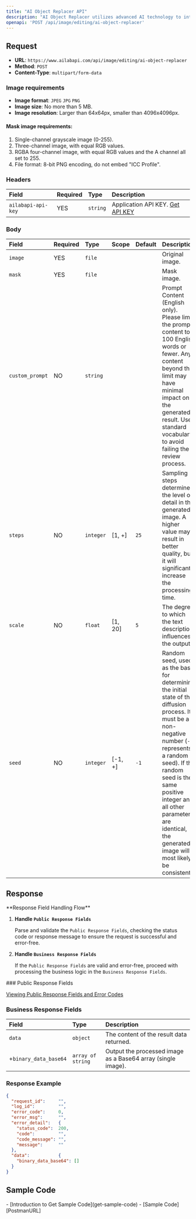 ```yaml
---
title: "AI Object Replacer API"
description: "AI Object Replacer utilizes advanced AI technology to intelligently remove unwanted objects such as text and people based on a mask image, and seamlessly fill the gaps with appropriate content based on user prompts."
openapi: 'POST /api/image/editing/ai-object-replacer'
---
```


## Request

- **URL**: `https://www.ailabapi.com/api/image/editing/ai-object-replacer`
- **Method**: `POST`
- **Content-Type**: `multipart/form-data`

### Image requirements

- **Image format**: `JPEG` `JPG` `PNG`
- **Image size**: No more than 5 MB.
- **Image resolution**: Larger than 64x64px, smaller than 4096x4096px.

#### Mask image requirements:

1. Single-channel grayscale image (0-255).
2. Three-channel image, with equal RGB values.
3. RGBA four-channel image, with equal RGB values and the A channel all set to 255.
4. File format: 8-bit PNG encoding, do not embed "ICC Profile".

### Headers

| Field              | Required | Type     | Description                                        |
|:-------------------|:---------|:---------|:---------------------------------------------------|
| `ailabapi-api-key` | YES      | `string` | Application API KEY. [Get API KEY](/doc/get-api-key) |

### Body

| Field           | Required | Type      | Scope   | Default | Description                                                                                                                                                                                                                                                                                              |
|:----------------|:---------|:----------|:--------|:--------|:---------------------------------------------------------------------------------------------------------------------------------------------------------------------------------------------------------------------------------------------------------------------------------------------------------|
| `image`         | YES      | `file`    |         |         | Original image.                                                                                                                                                                                                                                                                                          |
| `mask`          | YES      | `file`    |         |         | Mask image.                                                                                                                                                                                                                                                                                              |
| `custom_prompt` | NO       | `string`  |         |         | Prompt Content (English only). Please limit the prompt content to 100 English words or fewer. Any content beyond this limit may have minimal impact on the generated result. Use standard vocabulary to avoid failing the review process.                                                                |
| `steps`         | NO       | `integer` | [1, +]  | `25`    | Sampling steps determine the level of detail in the generated image. A higher value may result in better quality, but it will significantly increase the processing time.                                                                                                                                |
| `scale`         | NO       | `float`   | [1, 20] | `5`     | The degree to which the text description influences the output.                                                                                                                                                                                                                                          |
| `seed`          | NO       | `integer` | [-1, +] | `-1`    | Random seed, used as the basis for determining the initial state of the diffusion process. It must be a non-negative number (`-1` represents a random seed). If the random seed is the same positive integer and all other parameters are identical, the generated image will most likely be consistent. |

## Response
<Warning>
**Response Field Handling Flow**

1. **Handle `Public Response Fields`**

   Parse and validate the `Public Response Fields`, checking the status code or response message to ensure the request is successful and error-free.

2. **Handle `Business Response Fields`**

   If the `Public Response Fields` are valid and error-free, proceed with processing the business logic in the `Business Response Fields`.
</Warning>
### Public Response Fields

<a href="/docs/response-description" target="_blank">Viewing Public Response Fields and Error Codes</a>

### Business Response Fields

| Field                 | Type              | Description                                                  |
|:----------------------|:------------------|:-------------------------------------------------------------|
| `data`                | `object`          | The content of the result data returned.                     |
| +`binary_data_base64` | `array of string` | Output the processed image as a Base64 array (single image). |

### Response Example

```json
{
  "request_id":     "",
  "log_id":         "",
  "error_code":     0,
  "error_msg":      "",
  "error_detail":   {
    "status_code":  200,
    "code":         "",
    "code_message": "",
    "message":      ""
  },
  "data":           {
    "binary_data_base64": []
  }
}
```

## Sample Code
<Tip>
- [Introduction to Get Sample Code](get-sample-code)
- [Sample Code][PostmanURL]

[PostmanURL]: https://documenter.getpostman.com/view/26387069/2s93JxqgHE#16a4449a-4054-4b13-8f08-e7a13dbdae86
</Tip>